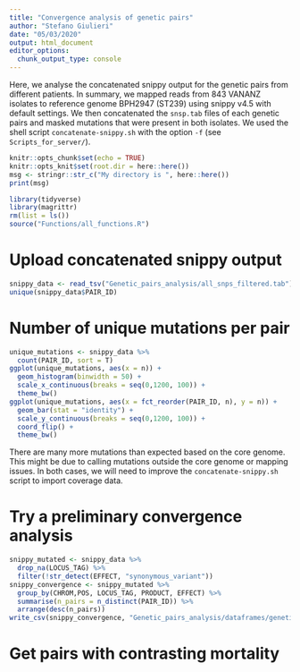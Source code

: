 ```yaml
---
title: "Convergence analysis of genetic pairs"
author: "Stefano Giulieri"
date: "05/03/2020"
output: html_document
editor_options: 
  chunk_output_type: console
---
```


Here, we analyse the concatenated snippy output for the genetic pairs from different patients.
In summary, we mapped reads from 843 VANANZ isolates to reference genome BPH2947 (ST239) using snippy v4.5 with default settings. We then concatenated the `snsp.tab` files of each genetic pairs and masked mutations that were present in both isolates. We used the shell script `concatenate-snippy.sh` with the option `-f` (see `Scripts_for_server/`).


```r
knitr::opts_chunk$set(echo = TRUE)
knitr::opts_knit$set(root.dir = here::here())
msg <- stringr::str_c("My directory is ", here::here())
print(msg)
```

```r
library(tidyverse)
library(magrittr)
rm(list = ls())
source("Functions/all_functions.R")
```

# Upload concatenated snippy output 

```r
snippy_data <- read_tsv("Genetic_pairs_analysis/all_snps_filtered.tab")
unique(snippy_data$PAIR_ID)
```

# Number of unique mutations per pair

```r
unique_mutations <- snippy_data %>%
  count(PAIR_ID, sort = T) 
ggplot(unique_mutations, aes(x = n)) +
  geom_histogram(binwidth = 50) +
  scale_x_continuous(breaks = seq(0,1200, 100)) +
  theme_bw()
ggplot(unique_mutations, aes(x = fct_reorder(PAIR_ID, n), y = n)) +
  geom_bar(stat = "identity") +
  scale_y_continuous(breaks = seq(0,1200, 100)) +
  coord_flip() +
  theme_bw()
```

There are many more mutations than expected based on the core genome. This might be due to calling mutations outside the core genome or mapping issues. In both cases, we will need to improve the `concatenate-snippy.sh` script to import coverage data.

# Try a preliminary convergence analysis

```r
snippy_mutated <- snippy_data %>%
  drop_na(LOCUS_TAG) %>%
  filter(!str_detect(EFFECT, "synonymous_variant")) 
snippy_convergence <- snippy_mutated %>%
  group_by(CHROM,POS, LOCUS_TAG, PRODUCT, EFFECT) %>%
  summarise(n_pairs = n_distinct(PAIR_ID)) %>%
  arrange(desc(n_pairs))
write_csv(snippy_convergence, "Genetic_pairs_analysis/dataframes/genetic_pairs_convergence.csv")
```

# Get pairs with contrasting mortality 

```r

```

